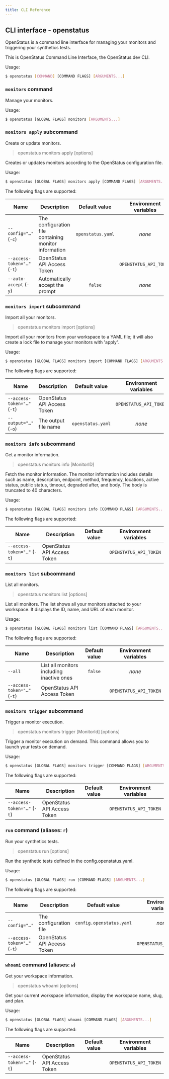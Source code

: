 ```yaml
---
title: CLI Reference
---
```


## CLI interface - openstatus

OpenStatus is a command line interface for managing your monitors and triggering your synthetics tests.

This is OpenStatus Command Line Interface, the OpenStatus.dev CLI.

Usage:

```bash
$ openstatus [COMMAND] [COMMAND FLAGS] [ARGUMENTS...]
```

### `monitors` command

Manage your monitors.

Usage:

```bash
$ openstatus [GLOBAL FLAGS] monitors [ARGUMENTS...]
```

### `monitors apply` subcommand

Create or update monitors.

> openstatus monitors apply [options]

Creates or updates monitors according to the OpenStatus configuration file.

Usage:

```bash
$ openstatus [GLOBAL FLAGS] monitors apply [COMMAND FLAGS] [ARGUMENTS...]
```

The following flags are supported:

| Name                        | Description                                           |   Default value   |  Environment variables |
|-----------------------------|-------------------------------------------------------|:-----------------:|:----------------------:|
| `--config="…"` (`-c`)       | The configuration file containing monitor information | `openstatus.yaml` |         *none*         |
| `--access-token="…"` (`-t`) | OpenStatus API Access Token                           |                   | `OPENSTATUS_API_TOKEN` |
| `--auto-accept` (`-y`)      | Automatically accept the prompt                       |      `false`      |         *none*         |


### `monitors import` subcommand

Import all your monitors.

> openstatus monitors import [options]

Import all your monitors from your workspace to a YAML file; it will also create a lock file to manage your monitors with 'apply'.

Usage:

```bash
$ openstatus [GLOBAL FLAGS] monitors import [COMMAND FLAGS] [ARGUMENTS...]
```

The following flags are supported:

| Name                        | Description                 |   Default value   |  Environment variables |
|-----------------------------|-----------------------------|:-----------------:|:----------------------:|
| `--access-token="…"` (`-t`) | OpenStatus API Access Token |                   | `OPENSTATUS_API_TOKEN` |
| `--output="…"` (`-o`)       | The output file name        | `openstatus.yaml` |         *none*         |

### `monitors info` subcommand

Get a monitor information.

> openstatus monitors info [MonitorID]

Fetch the monitor information. The monitor information includes details such as name, description, endpoint, method, frequency, locations, active status, public status, timeout, degraded after, and body. The body is truncated to 40 characters.

Usage:

```bash
$ openstatus [GLOBAL FLAGS] monitors info [COMMAND FLAGS] [ARGUMENTS...]
```

The following flags are supported:

| Name                        | Description                 | Default value |  Environment variables |
|-----------------------------|-----------------------------|:-------------:|:----------------------:|
| `--access-token="…"` (`-t`) | OpenStatus API Access Token |               | `OPENSTATUS_API_TOKEN` |

### `monitors list` subcommand

List all monitors.

> openstatus monitors list [options]

List all monitors. The list shows all your monitors attached to your workspace. It displays the ID, name, and URL of each monitor.

Usage:

```bash
$ openstatus [GLOBAL FLAGS] monitors list [COMMAND FLAGS] [ARGUMENTS...]
```

The following flags are supported:

| Name                        | Description                               | Default value |  Environment variables |
|-----------------------------|-------------------------------------------|:-------------:|:----------------------:|
| `--all`                     | List all monitors including inactive ones |    `false`    |         *none*         |
| `--access-token="…"` (`-t`) | OpenStatus API Access Token               |               | `OPENSTATUS_API_TOKEN` |

### `monitors trigger` subcommand

Trigger a monitor execution.

> openstatus monitors trigger [MonitorId] [options]

Trigger a monitor execution on demand. This command allows you to launch your tests on demand.

Usage:

```bash
$ openstatus [GLOBAL FLAGS] monitors trigger [COMMAND FLAGS] [ARGUMENTS...]
```

The following flags are supported:

| Name                        | Description                 | Default value |  Environment variables |
|-----------------------------|-----------------------------|:-------------:|:----------------------:|
| `--access-token="…"` (`-t`) | OpenStatus API Access Token |               | `OPENSTATUS_API_TOKEN` |

### `run` command (aliases: `r`)

Run your synthetics tests.

> openstatus run [options]

Run the synthetic tests defined in the config.openstatus.yaml.

Usage:

```bash
$ openstatus [GLOBAL FLAGS] run [COMMAND FLAGS] [ARGUMENTS...]
```

The following flags are supported:

| Name                        | Description                 |      Default value       |  Environment variables |
|-----------------------------|-----------------------------|:------------------------:|:----------------------:|
| `--config="…"`              | The configuration file      | `config.openstatus.yaml` |         *none*         |
| `--access-token="…"` (`-t`) | OpenStatus API Access Token |                          | `OPENSTATUS_API_TOKEN` |

### `whoami` command (aliases: `w`)

Get your workspace information.

> openstatus whoami [options]

Get your current workspace information, display the workspace name, slug, and plan.

Usage:

```bash
$ openstatus [GLOBAL FLAGS] whoami [COMMAND FLAGS] [ARGUMENTS...]
```

The following flags are supported:

| Name                        | Description                 | Default value |  Environment variables |
|-----------------------------|-----------------------------|:-------------:|:----------------------:|
| `--access-token="…"` (`-t`) | OpenStatus API Access Token |               | `OPENSTATUS_API_TOKEN` |
